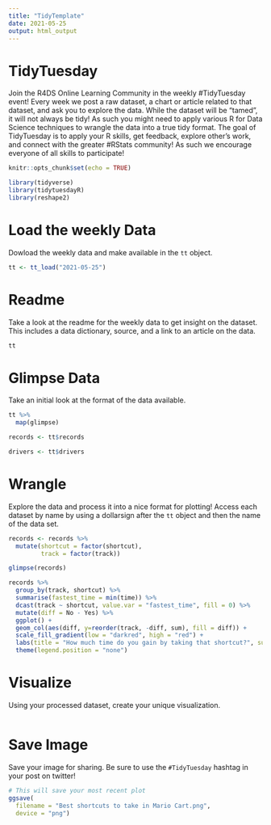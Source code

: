 ```yaml
---
title: "TidyTemplate"
date: 2021-05-25
output: html_output
---
```


# TidyTuesday

Join the R4DS Online Learning Community in the weekly #TidyTuesday event!
Every week we post a raw dataset, a chart or article related to that dataset, and ask you to explore the data.
While the dataset will be “tamed”, it will not always be tidy! As such you might need to apply various R for Data Science techniques to wrangle the data into a true tidy format.
The goal of TidyTuesday is to apply your R skills, get feedback, explore other’s work, and connect with the greater #RStats community!
As such we encourage everyone of all skills to participate!

```r

knitr::opts_chunk$set(echo = TRUE)

library(tidyverse)
library(tidytuesdayR)
library(reshape2)

```

# Load the weekly Data

Dowload the weekly data and make available in the `tt` object.

```r

tt <- tt_load("2021-05-25")

```


# Readme

Take a look at the readme for the weekly data to get insight on the dataset.
This includes a data dictionary, source, and a link to an article on the data.

```r

tt

```


# Glimpse Data

Take an initial look at the format of the data available.

```r

tt %>% 
  map(glimpse)

records <- tt$records

drivers <- tt$drivers

```

# Wrangle

Explore the data and process it into a nice format for plotting! Access each dataset by name by using a dollarsign after the `tt` object and then the name of the data set.

```r

records <- records %>%
  mutate(shortcut = factor(shortcut),
         track = factor(track))

glimpse(records)

records %>% 
  group_by(track, shortcut) %>%
  summarise(fastest_time = min(time)) %>%
  dcast(track ~ shortcut, value.var = "fastest_time", fill = 0) %>%
  mutate(diff = No - Yes) %>%
  ggplot() +
  geom_col(aes(diff, y=reorder(track, -diff, sum), fill = diff)) +
  scale_fill_gradient(low = "darkred", high = "red") +
  labs(title = "How much time do you gain by taking that shortcut?", subtitle = "Better take the shortcuts on Rainbow Road and Wario Stadium!", x = "Time (seconds) gained by taking shortcut", y = "Track", caption = "Calculated by observing the fastest shortcut time subtracted by the fastest non-shortcut time.") +
  theme(legend.position = "none")

```


# Visualize

Using your processed dataset, create your unique visualization.

```r


  
```

# Save Image

Save your image for sharing. Be sure to use the `#TidyTuesday` hashtag in your post on twitter! 

```r

# This will save your most recent plot
ggsave(
  filename = "Best shortcuts to take in Mario Cart.png",
  device = "png")

```
